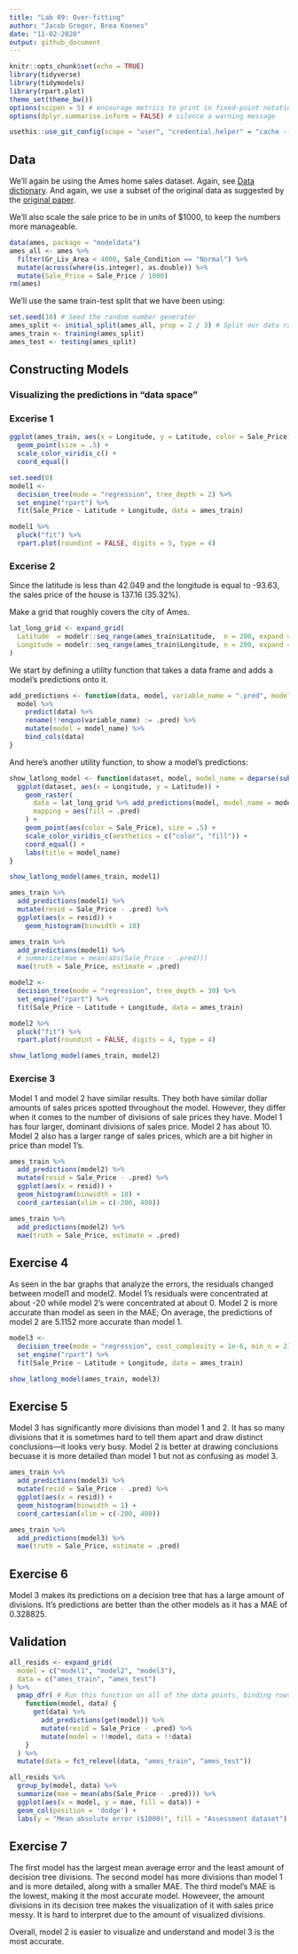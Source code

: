 ```yaml
---
title: "Lab 09: Over-fitting"
author: "Jacob Gregor, Brea Koenes"
date: "11-02-2020"
output: github_document
---
```


```r
knitr::opts_chunk$set(echo = TRUE)
library(tidyverse)
library(tidymodels)
library(rpart.plot)
theme_set(theme_bw())
options(scipen = 5) # encourage metrics to print in fixed-point notation
options(dplyr.summarise.inform = FALSE) # silence a warning message
```


```r
usethis::use_git_config(scope = "user", "credential.helper" = "cache --timeout=10000000")
```


## Data

We'll again be using the Ames home sales dataset.
Again, see [Data dictionary](http://jse.amstat.org/v19n3/decock/DataDocumentation.txt).
And again, we use a subset of the original data as suggested by the
[original paper](http://jse.amstat.org/v19n3/decock.pdf).

We'll also scale the sale price to be in units of $1000, to keep the numbers more manageable.

```r
data(ames, package = "modeldata")
ames_all <- ames %>%
  filter(Gr_Liv_Area < 4000, Sale_Condition == "Normal") %>%
  mutate(across(where(is.integer), as.double)) %>%
  mutate(Sale_Price = Sale_Price / 1000)
rm(ames)
```

We'll use the same train-test split that we have been using:

```r
set.seed(10) # Seed the random number generator
ames_split <- initial_split(ames_all, prop = 2 / 3) # Split our data randomly
ames_train <- training(ames_split)
ames_test <- testing(ames_split)
```

## Constructing Models


### Visualizing the predictions in "data space"

### Excerise 1 

```r
ggplot(ames_train, aes(x = Longitude, y = Latitude, color = Sale_Price)) +
  geom_point(size = .5) +
  scale_color_viridis_c() +
  coord_equal()
```

```r
set.seed(0)
model1 <-
  decision_tree(mode = "regression", tree_depth = 2) %>%
  set_engine("rpart") %>%
  fit(Sale_Price ~ Latitude + Longitude, data = ames_train)
```

```r
model1 %>%
  pluck("fit") %>%
  rpart.plot(roundint = FALSE, digits = 5, type = 4)
```
### Excerise 2 

Since the latitude is less than 42.049 and the longitude is equal to -93.63, the sales price of the house is 137.16 (35.32%).

Make a grid that roughly covers the city of Ames.

```r
lat_long_grid <- expand_grid(
  Latitude  = modelr::seq_range(ames_train$Latitude,  n = 200, expand = .05),
  Longitude = modelr::seq_range(ames_train$Longitude, n = 200, expand = .05),
)
```

We start by defining a utility function that takes a data frame and adds a model's
predictions onto it.

```r
add_predictions <- function(data, model, variable_name = ".pred", model_name = deparse(substitute(model))) {
  model %>%
    predict(data) %>%
    rename(!!enquo(variable_name) := .pred) %>%
    mutate(model = model_name) %>%
    bind_cols(data)
}
```

And here's another utility function, to show a model's predictions:

```r
show_latlong_model <- function(dataset, model, model_name = deparse(substitute(model))) {
  ggplot(dataset, aes(x = Longitude, y = Latitude)) +
    geom_raster(
      data = lat_long_grid %>% add_predictions(model, model_name = model_name),
      mapping = aes(fill = .pred)
    ) +
    geom_point(aes(color = Sale_Price), size = .5) +
    scale_color_viridis_c(aesthetics = c("color", "fill")) +
    coord_equal() +
    labs(title = model_name)
}
```

```r
show_latlong_model(ames_train, model1)
```

```r
ames_train %>%
  add_predictions(model1) %>%
  mutate(resid = Sale_Price - .pred) %>%
  ggplot(aes(x = resid)) +
    geom_histogram(binwidth = 10)
```

```r
ames_train %>%
  add_predictions(model1) %>%
  # summarize(mae = mean(abs(Sale_Price - .pred)))
  mae(truth = Sale_Price, estimate = .pred)
```

```r
model2 <-
  decision_tree(mode = "regression", tree_depth = 30) %>%
  set_engine("rpart") %>%
  fit(Sale_Price ~ Latitude + Longitude, data = ames_train)
```

```r
model2 %>%
  pluck("fit") %>%
  rpart.plot(roundint = FALSE, digits = 4, type = 4)
```

```r
show_latlong_model(ames_train, model2)
```

### Exercise 3

Model 1 and model 2 have similar results. They both have similar dollar amounts of sales prices spotted throughout the model. However, they differ when it comes to the number of divisions of sale prices they have. Model 1 has four larger, dominant divisions of sales price. Model 2 has about 10. Model 2 also has a larger range of sales prices, which are a bit higher in price than model 1's. 

```r
ames_train %>%
  add_predictions(model2) %>%
  mutate(resid = Sale_Price - .pred) %>%
  ggplot(aes(x = resid)) +
  geom_histogram(binwidth = 10) +
  coord_cartesian(xlim = c(-200, 400))
```

```r
ames_train %>%
  add_predictions(model2) %>%
  mae(truth = Sale_Price, estimate = .pred)
```


## Exercise 4

As seen in the bar graphs that analyze the errors, the residuals changed between model1 and model2. Model 1's residuals were concentrated at about -20 while model 2's were concentrated at about 0. Model 2 is more accurate than model as seen in the MAE; On average, the predictions of model 2 are 5.1152 more accurate than model 1.

```r
model3 <-
  decision_tree(mode = "regression", cost_complexity = 1e-6, min_n = 2) %>%
  set_engine("rpart") %>%
  fit(Sale_Price ~ Latitude + Longitude, data = ames_train)
```

```r
show_latlong_model(ames_train, model3)
```


## Exercise 5

Model 3 has significantly more divisions than model 1 and 2. It has so many divisions that it is sometimes hard to tell them apart and draw distinct conclusions—it looks very busy. Model 2 is better at drawing conclusions becuase it is more detailed than model 1 but not as confusing as model 3. 

```r
ames_train %>%
  add_predictions(model3) %>%
  mutate(resid = Sale_Price - .pred) %>%
  ggplot(aes(x = resid)) +
  geom_histogram(binwidth = 1) +
  coord_cartesian(xlim = c(-200, 400))
```
```r
ames_train %>%
  add_predictions(model3) %>%
  mae(truth = Sale_Price, estimate = .pred)
```


## Exercise 6

Model 3 makes its predictions on a decision tree that has a large amount of divisions. It's predictions are better than the other models as it has a MAE of 0.328825.

## Validation

```r
all_resids <- expand_grid(
  model = c("model1", "model2", "model3"),
  data = c("ames_train", "ames_test")
) %>%
  pmap_dfr( # Run this function on all of the data points, binding rows of results together.
    function(model, data) {
      get(data) %>%
        add_predictions(get(model)) %>%
        mutate(resid = Sale_Price - .pred) %>%
        mutate(model = !!model, data = !!data)
    }
  ) %>%
  mutate(data = fct_relevel(data, "ames_train", "ames_test"))
```

```r
all_resids %>%
  group_by(model, data) %>%
  summarize(mae = mean(abs(Sale_Price - .pred))) %>%
  ggplot(aes(x = model, y = mae, fill = data)) +
  geom_col(position = 'dodge') +
  labs(y = "Mean absolute error ($1000)", fill = "Assessment dataset")
```

## Exercise 7

The first model has the largest mean average error and the least amount of decision tree divisions. The second model has more divisions than model 1 and is more detailed, along with a smaller MAE. The third model's MAE is the lowest, making it the most accurate model. Howeveer, the amount divisions in its decision tree makes the visualization of it with sales price messy. It is hard to interpret due to the amount of visualized divisions. 

Overall, model 2 is easier to visualize and understand and model 3 is the most accurate. 
